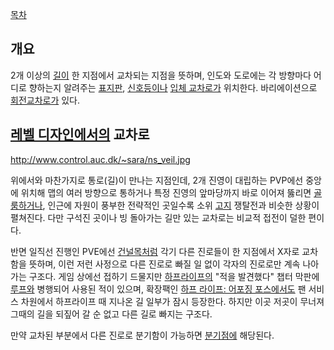 [[목차]]
== 개요 ==
2개 이상의 [[길]]이 한 지점에서 교차되는 지점을 뜻하며, 인도와 도로에는 각 방향마다 어디로 향하는지 알려주는 [[표지판]], [[신호등]]이나 [[입체 교차로]]가 위치한다. 바리에이션으로 [[회전교차로]]가 있다.

== [[레벨 디자인]]에서의 교차로 ==
http://www.control.auc.dk/~sara/ns_veil.jpg

위에서와 마찬가지로 통로(길)이 만나는 지점인데, 2개 진영이 대립하는 PVP에선 중앙에 위치해 맵의 여러 방향으로 통하거나 특정 진영의 앞마당까지 바로 이어져 뚫리면 [[골룸]]하거나, 인근에 자원이 풍부한 전략적인 곳일수록 소위 [[고지]] 쟁탈전과 비슷한 상황이 펼쳐진다. 다만 구석진 곳이나 빙 돌아가는 길만 있는 교차로는 비교적 접전이 덜한 편이다.

반면 일직선 진행인 PVE에선 [[건널목]]처럼 각기 다른 진로들이 한 지점에서 X자로 교차함을 뜻하며, 이런 저런 사정으로 다른 진로로 빠질 일 없이 각자의 진로로만 계속 나아가는 구조다. 게임 상에선 접하기 드물지만 [[하프라이프]]의 "적을 발견했다" 챕터 막판에 [[루프]]와 병행되어 사용된 적이 있으며, 확장팩인 [[하프 라이프: 어포징 포스]]에서도 팬 서비스 차원에서 하프라이프 때 지나온 길 일부가 잠시 등장한다. 하지만 이곳 저곳이 무너져 그때의 길을 되짚어 갈 순 없고 다른 길로 빠지는 구조다.

만약 교차된 부분에서 다른 진로로 분기함이 가능하면 [[분기점]]에 해당된다.
